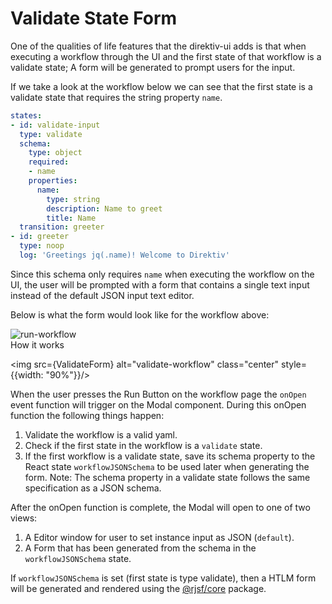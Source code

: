 



<Meta title="Systems/Validate State Form" />

# Validate State Form

One of the qualities of life features that the direktiv-ui adds is that when executing a workflow through the UI and the first state of that workflow is a validate state; A form will be generated to prompt users for the input.

If we take a look at the workflow below we can see that the first state is a validate state that requires the string property `name`. 

```yaml
states:
- id: validate-input
  type: validate
  schema:
    type: object
    required:
    - name
    properties:
      name:
        type: string
        description: Name to greet
        title: Name
  transition: greeter
- id: greeter
  type: noop
  log: 'Greetings jq(.name)! Welcome to Direktiv'
```

Since this schema only requires `name` when executing the workflow on the UI, the user will be prompted with a form that contains a single text input instead of the default JSON input text editor. 

Below is what the form would look like for the workflow above:

<img src={RunWorkflow} alt="run-workflow" class="center"/>


<div className="subheading">How it works</div>


<img src={ValidateForm} alt="validate-workflow" class="center" style={{width: "90%"}}/>

When the user presses the Run Button on the workflow page the `onOpen` event function will trigger on the Modal component. During this onOpen function the following things happen:
1. Validate the workflow is a valid yaml.
2. Check if the first state in the workflow is a `validate` state.
3. If the first workflow is a validate state, save its schema property to the React state `workflowJSONSchema` to be used later when generating the form. Note: The schema property in a validate state follows the same specification as a JSON schema. 

After the onOpen function is complete, the Modal will open to one of two views:
1. A Editor window for user to set instance input as JSON (`default`).
2. A Form that has been generated from the schema in the `workflowJSONSchema` state.

If `workflowJSONSchema` is set (first state is type validate), then a HTLM form will be generated and rendered using the [@rjsf/core](https://www.npmjs.com/package/@rjsf/core) package.